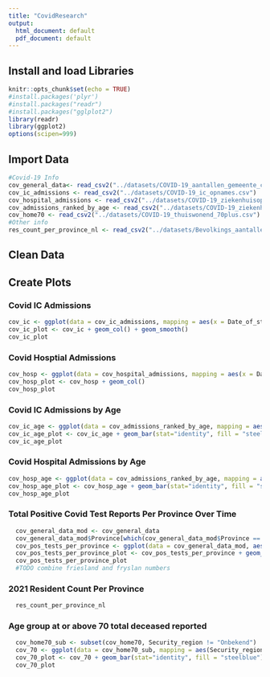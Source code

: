 ```yaml
---
title: "CovidResearch"
output:
  html_document: default
  pdf_document: default
---
```

## Install and load Libraries
```r
knitr::opts_chunk$set(echo = TRUE)
#install.packages('plyr')
#install.packages("readr")
#install.packages("gglplot2")
library(readr)
library(ggplot2)
options(scipen=999)
```
## Import Data
```r
#Covid-19 Info
cov_general_data<- read_csv2("../datasets/COVID-19_aantallen_gemeente_cumulatief.csv")
cov_ic_admissions <- read_csv2("../datasets/COVID-19_ic_opnames.csv")
cov_hospital_admissions <- read_csv2("../datasets/COVID-19_ziekenhuisopnames.csv")
cov_admissions_ranked_by_age <- read_csv2("../datasets/COVID-19_ziekenhuis_ic_opnames_per_leeftijdsgroep.csv")
cov_home70 <- read_csv2("../datasets/COVID-19_thuiswonend_70plus.csv")
#Other info
res_count_per_province_nl <- read_csv2("../datasets/Bevolkings_aantallen_per_provincie.csv")
```
## Clean Data
## Create Plots
### Covid IC Admissions
```r
cov_ic <- ggplot(data = cov_ic_admissions, mapping = aes(x = Date_of_statistics, y = IC_admission)) 
cov_ic_plot <- cov_ic + geom_col() + geom_smooth()
cov_ic_plot
```

### Covid Hosptial Admissions
```r
cov_hosp <- ggplot(data = cov_hospital_admissions, mapping = aes(x = Date_of_statistics, y = Hospital_admission))
cov_hosp_plot <- cov_hosp + geom_col()
cov_hosp_plot
```
### Covid IC Admissions by Age
```r
cov_ic_age <- ggplot(data = cov_admissions_ranked_by_age, mapping = aes(x = Age_group, y = IC_admission))
cov_ic_age_plot <- cov_ic_age + geom_bar(stat="identity", fill = "steelblue")
cov_ic_age_plot
```
### Covid Hospital Admissions by Age
```r
cov_hosp_age <- ggplot(data = cov_admissions_ranked_by_age, mapping = aes(x = Age_group, y = Hospital_admission))
cov_hosp_age_plot <- cov_hosp_age + geom_bar(stat="identity", fill = "steelblue")
cov_hosp_age_plot
```
### Total Positive Covid Test Reports Per Province Over Time
```r
  cov_general_data_mod <- cov_general_data
  cov_general_data_mod$Province[which(cov_general_data_mod$Province == "Fryslân")] <- "Friesland"
  cov_pos_tests_per_province <- ggplot(data = cov_general_data_mod, aes(Date_of_report, Total_reported, color = Province))
  cov_pos_tests_per_province_plot <- cov_pos_tests_per_province + geom_col()
  cov_pos_tests_per_province_plot
  #TODO combine friesland and fryslan numbers
```
### 2021 Resident Count Per Province 
```r
  res_count_per_province_nl
```
### Age group at or above 70 total deceased reported
```r
  cov_home70_sub <- subset(cov_home70, Security_region != "Onbekend")
  cov_70 <- ggplot(data = cov_home70_sub, mapping = aes(Security_region, Total_deceased_reported))
  cov_70_plot <- cov_70 + geom_bar(stat="identity", fill = "steelblue") + coord_flip()
  cov_70_plot
```